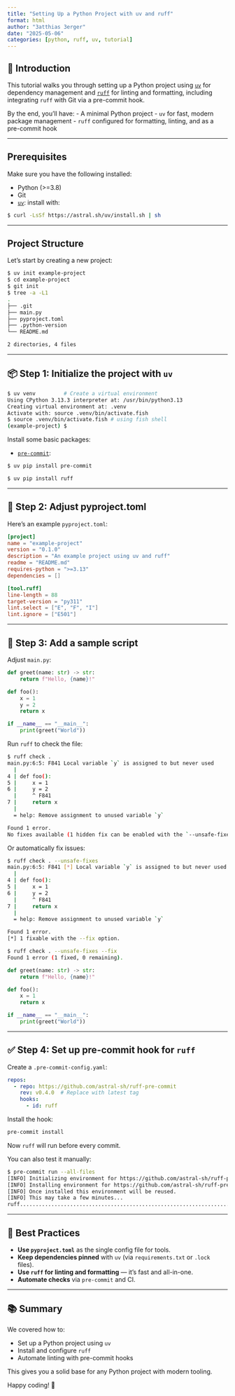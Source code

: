 ```yaml
---
title: "Setting Up a Python Project with uv and ruff"
format: html
author: "3atthias 3erger"
date: "2025-05-06"
categories: [python, ruff, uv, tutorial]
---
```


## 🚀 Introduction

This tutorial walks you through setting up a Python project using [`uv`](https://github.com/astral-sh/uv) for dependency management and [`ruff`](https://docs.astral.sh/ruff/) for linting and formatting, including integrating `ruff` with Git via a pre-commit hook.

By the end, you’ll have:
- A minimal Python project
- `uv` for fast, modern package management
- `ruff` configured for formatting, linting, and as a pre-commit hook

---

## Prerequisites

Make sure you have the following installed:

- Python (>=3.8)
- Git
- [`uv`](https://github.com/astral-sh/uv): install with:

```bash
$ curl -LsSf https://astral.sh/uv/install.sh | sh
```

---

## Project Structure

Let’s start by creating a new project:

```bash
$ uv init example-project
$ cd example-project
$ git init
$ tree -a -L1
.
├── .git
├── main.py
├── pyproject.toml
├── .python-version
└── README.md

2 directories, 4 files
```

---

## 📦 Step 1: Initialize the project with `uv`

```bash
$ uv venv         # Create a virtual environment
Using CPython 3.13.3 interpreter at: /usr/bin/python3.13
Creating virtual environment at: .venv
Activate with: source .venv/bin/activate.fish
$ source .venv/bin/activate.fish # using fish shell
(example-project) $
```

Install some basic packages:

- [`pre-commit`](https://pre-commit.com/#install):

```bash
$ uv pip install pre-commit
```

```bash
$ uv pip install ruff
```

---

## 📝 Step 2: Adjust pyproject.toml

Here's an example `pyproject.toml`:

```toml
[project]
name = "example-project"
version = "0.1.0"
description = "An example project using uv and ruff"
readme = "README.md"
requires-python = ">=3.13"
dependencies = []

[tool.ruff]
line-length = 88
target-version = "py311"
lint.select = ["E", "F", "I"]
lint.ignore = ["E501"]
```

---

## 🧪 Step 3: Add a sample script

Adjust `main.py`:

```python
def greet(name: str) -> str:
    return f"Hello, {name}!"

def foo():
    x = 1
    y = 2
    return x

if __name__ == "__main__":
    print(greet("World"))
```

Run `ruff` to check the file:

```bash
$ ruff check .
main.py:6:5: F841 Local variable `y` is assigned to but never used
  |
4 | def foo():
5 |     x = 1
6 |     y = 2
  |     ^ F841
7 |     return x
  |
  = help: Remove assignment to unused variable `y`

Found 1 error.
No fixes available (1 hidden fix can be enabled with the `--unsafe-fixes` option).
```

Or automatically fix issues:

```bash
$ ruff check . --unsafe-fixes
main.py:6:5: F841 [*] Local variable `y` is assigned to but never used
  |
4 | def foo():
5 |     x = 1
6 |     y = 2
  |     ^ F841
7 |     return x
  |
  = help: Remove assignment to unused variable `y`

Found 1 error.
[*] 1 fixable with the --fix option.
```

```bash
$ ruff check . --unsafe-fixes --fix
Found 1 error (1 fixed, 0 remaining).
```

```python
def greet(name: str) -> str:
    return f"Hello, {name}!"

def foo():
    x = 1
    return x

if __name__ == "__main__":
    print(greet("World"))
```
---

## ✅ Step 4: Set up pre-commit hook for `ruff`

Create a `.pre-commit-config.yaml`:

```yaml
repos:
  - repo: https://github.com/astral-sh/ruff-pre-commit
    rev: v0.4.0  # Replace with latest tag
    hooks:
      - id: ruff
```

Install the hook:

```bash
pre-commit install
```

Now `ruff` will run before every commit.

You can also test it manually:

```bash
$ pre-commit run --all-files
[INFO] Initializing environment for https://github.com/astral-sh/ruff-pre-commit.
[INFO] Installing environment for https://github.com/astral-sh/ruff-pre-commit.
[INFO] Once installed this environment will be reused.
[INFO] This may take a few minutes...
ruff.....................................................................Passed
```

---

## 🌟 Best Practices

- **Use `pyproject.toml`** as the single config file for tools.
- **Keep dependencies pinned** with `uv` (via `requirements.txt` or `.lock` files).
- **Use `ruff` for linting and formatting** — it's fast and all-in-one.
- **Automate checks** via `pre-commit` and CI.

---

## 📚 Summary

We covered how to:

- Set up a Python project using `uv`
- Install and configure `ruff`
- Automate linting with pre-commit hooks

This gives you a solid base for any Python project with modern tooling.

Happy coding! 🚀
